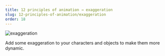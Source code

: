 ```yaml
---
title: 12 principles of animation → exaggeration
slug: 12-principles-of-animation/exaggeration
order: 18
---
```


<SlideTemplate title="exaggeration">

![exaggeration](/gif/exageration.gif)

Add some exaggeration to your characters and objects to make them more
dynamic.

</SlideTemplate>
